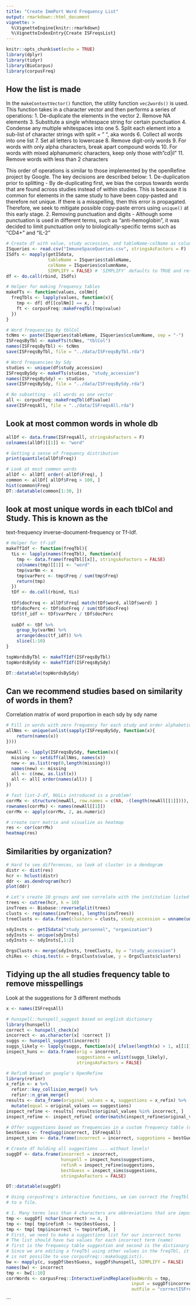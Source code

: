 ```yaml
---
title: "Create ImmPort Word Frequency List"
output: rmarkdown::html_document
vignette: >
  %\VignetteEngine{knitr::rmarkdown}
  %\VignetteIndexEntry{Create ISFreqsList}
---
```


```r
knitr::opts_chunk$set(echo = TRUE)
library(dplyr)
library(tidyr)
library(BioCorpus)
library(corpusFreq)
```

## How the list is made
In the `makeContextVector()` function, the utility function `vec2words()` is used.  This function
takes in a character vector and then performs a series of operations:
1. De-duplicate the elements in the vector
2. Remove NA elements
3. Substitute a single whitespace string for certain punctuation
4. Condense any multiple whitespaces into one
5. Split each element into a sub-list of character strings with split = " ", aka words
6. Collect all words into one list
7. Set all letters to lowercase
8. Remove digit-only words
9. For words with only alpha characters, break apart compound words
10. For words with mixed alphanumeric characters, keep only those with "cd|il"
11. Remove words with less than 2 characters

This order of operations is similar to those implemented by the openRefine project by Google. 
The key decisions are described below:
1. De-duplication prior to splitting - By de-duplicating first, we bias the corpus towards words
that are found across studies instead of within studies. This is because it is common for elements
in the same study to have been copy-pasted and therefore not unique.  If there is a misspelling,
then this error is propagated.  Therefore, we seek to mitigate possible copy-paste errors using
`unique()` at this early stage.
2. Removing punctuation and digits - Although some punctuation is used in different terms, such
as "anti-hemoglobin", it was decided to limit punctuation only to biologically-specific terms
such as "CD4+" and "IL-2"

```r
# Create df with value, study accession, and tableName-colName as columns
ISqueries <- read.csv("ImmuneSpaceQueries.csv", stringsAsFactors = F)
ISdfs <- mapply(getISdata, 
                tableName = ISqueries$tableName,
                colName = ISqueries$columnName,
                SIMPLIFY = FALSE) # 'SIMPLIFY' defaults to TRUE and returns vector. Argh.
df <- do.call(rbind, ISdfs)

# Helper for making frequency tables
makeFTs <- function(values, colNm){
  freqTbls <- lapply(values, function(x){ 
    tmp <- df[ df[[colNm]] == x, ]
    ft <- corpusFreq::makeFreqTbl(tmp$value)
  })
}

# Word frequencies by tblCol
tcNms <- paste(ISqueries$tableName, ISqueries$columnName, sep = "-")
ISFreqsByTbl <- makeFTs(tcNms, "tblCol")
names(ISFreqsByTbl) <- tcNms
save(ISFreqsByTbl, file = "../data/ISFreqsByTbl.rda")

# Word frequencies by Sdy
studies <- unique(df$study_accession)
ISFreqsBySdy <- makeFTs(studies, "study_accession")
names(ISFreqsBySdy) <- studies
save(ISFreqsBySdy, file = "../data/ISFreqsBySdy.rda")

# No subsetting - all words as one vector
all <- corpusFreq::makeFreqTbl(df$value)
save(ISFreqsAll, file = "../data/ISFreqsAll.rda")
```

## Look at most common words in whole db
```r
allDf <- data.frame(ISFreqsAll, stringsAsFactors = F)
colnames(allDf)[[1]] <- "word"

# Getting a sense of frequency distribution
print(quantile(allDf$Freq))

# Look at most common words
allDf <- allDf[ order(-allDf$Freq), ]
common <- allDf[ allDf$Freq > 100, ]
hist(common$Freq)
DT::datatable(common[1:30, ])
```

## look at most unique words in each tblCol and Study. This is known as the
text-frequency inverse-document-frequency or Tf-Idf.
```r

# Helper for tf-idf
makeTfIdf <- function(freqTbl){
  tLs <- lapply(names(freqTbl), function(x){
    tmp <- data.frame(freqTbl[[x]], stringsAsFactors = FALSE)
    colnames(tmp)[[1]] <- "word"
    tmp$varNm <- x
    tmp$varPerc <- tmp$Freq / sum(tmp$Freq)
    return(tmp)
  })
  tDf <- do.call(rbind, tLs)
  
  tDf$docFreq <- allDf$Freq[ match(tDf$word, allDf$word) ]
  tDf$docPerc <- tDf$docFreq / sum(tDf$docFreq)
  tDf$tf_idf <- tDf$varPerc / tDf$docPerc
  
  subDf <- tDf %>%
    group_by(varNm) %>%
    arrange(desc(tf_idf)) %>%
    slice(1:10)
}

topWordsByTbl <- makeTfIdf(ISFreqsByTbl)
topWordsBySdy <- makeTfIdf(ISFreqsBySdy)

DT::datatable(topWordsBySdy)
```

## Can we recommend studies based on similarity of words in them? 
Correlation matrix of word proportion in each sdy by sdy name
```r
# Fill in words with zero frequency for each study and order alphabetically
allNms <- unique(unlist(sapply(ISFreqsBySdy, function(x){
    return(names(x))
})))

newAll <- lapply(ISFreqsBySdy, function(x){
  missing <- setdiff(allNms, names(x))
  new <- as.list(rep(0,length(missing)))
  names(new) <- missing
  all <- c(new, as.list(x))
  all <- all[ order(names(all)) ]
})

# fast list-2-df, NULLs introduced is a problem!
corrMx <- structure(newAll, row.names = c(NA, -(length(newAll[[1]]))), class = "data.frame")
rownames(corrMx) <- names(newAll[[1]])
corrMx <- apply(corrMx, 2, as.numeric)

# create corr matrix and visualize as heatmap
res <- cor(corrMx)
heatmap(res)
```

## Similarities by organization?
```r
# Hard to see differences, so look at cluster in a dendogram
distr <- dist(res)
hcr <- hclust(distr)
ddr <- as.dendrogram(hcr)
plot(ddr)

# Let's create 10 groups and see correlate with the institution listed with the study
trees <- cutree(hcr, k = 10)
invTrees <- Biobase::reverseSplit(trees)
clusts <- rep(names(invTrees), lengths(invTrees))
treeClusts <- data.frame(clusters = clusts, study_accession = unname(unlist(invTrees)))

sdyInsts <- getISdata("study_personnel", "organization")
sdyInsts <- unique(sdyInsts)
sdyInsts <- sdyInsts[,1:2]

OrgsClusts <- merge(sdyInsts, treeClusts, by = "study_accession")
chiRes <- chisq.test(x = OrgsClusts$value, y = OrgsClusts$clusters)
```

## Tidying up the all studies frequency table to remove misspellings
Look at the suggestions for 3 different methods
```r
x <- names(ISFreqsAll)

# hunspell::hunspell_suggest based on english dictionary
library(hunspell)
correct <- hunspell_check(x)
incorrect <- as.character(x[ !correct ])
suggs <- hunspell_suggest(incorrect)
suggs_likely <- lapply(suggs, function(x){ ifelse(length(x) > 1, x[[1]], x)})
inspect_huns <- data.frame(orig = incorrect, 
                           suggestions = unlist(suggs_likely), 
                           stringsAsFactors = FALSE)

# RefinR based on google's OpenRefine
library(refinr)
x_refin <- x %>% 
  refinr::key_collision_merge() %>% 
  refinr::n_gram_merge()
results <- data_frame(original_values = x, suggestions = x_refin) %>% 
  mutate(equal = original_values == suggestions)
inspect_refine <- results[ results$original_values %in% incorrect, ]
inspect_refine <- inspect_refine[ order(match(inspect_refine$original_values, incorrect)), ]

# Offer suggestions based on frequencies in a custom frequency table (dictionary)
bestGuess <- freqSugg(incorrect, ISFreqsAll)
inspect_sims <- data.frame(incorrect = incorrect, suggestions = bestGuess, stringsAsFactors = FALSE)

# Create df holding all suggestions ... without levels!
suggDf <- data.frame(incorrect = incorrect,
                     hunspell = inspect_huns$suggestions,
                     refinR = inspect_refine$suggestions,
                     bestGuess = inspect_sims$suggestions,
                     stringsAsFactors = FALSE)

DT::datatable(suggDf)
```

```r
# Using corpusFreq's interactive functions, we can correct the freqTbl and write out all our changes
# to a file.

# 1. Many terms less than 4 characters are abbreviations that are impossible to discern
tmp <- suggDf[ nchar(incorrect) >= 4, ]
tmp <- tmp[ tmp$refinR != tmp$bestGuess, ]
tmp <- tmp[ tmp$incorrect != tmp$refinR, ]
# First, we need to make a suggestions list for our incorrect terms
# The list should have two values for each incorrect term (name)
# first is the frequency table suggestion and second is the dictionary suggestion.
# Since we are editing a freqTbl using other values in the freqTbl, it
# is not possilbe to use corpusFreq:::makeSuggList().
bw <- mapply(c, suggDf$bestGuess, suggDf$hunspell, SIMPLIFY = FALSE)
names(bw) <- incorrect
tmp <- bw[1:10]
corrWords <- corpusFreq::InteractiveFindReplace(badWords = tmp, 
                                                input = suggDf$incorrect, 
                                                outFile = "correctISFreqsAll.R")
```


```
